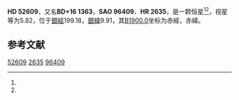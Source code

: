 {{Starbox begin
| name = HD 52609
}}
{{Starbox observe
| epoch = [[J2000.0|J2000.0]]
| constell = {{星座名待查}}<ref name=SIMBAD>{{cite web
 | url=http://simbad.u-strasbg.fr/simbad/sim-id?Ident=HR+2635
 | title =Pulsating variable Star
 | publisher=Centre de Données astronomiques de Strasbourg
 | work=SIMBAD
 | accessdate=2012-07-13}}</ref><ref name=DATA>{{cite web
 | url=http://vizier.u-strasbg.fr/viz-bin/VizieR-5?-out.add=.&-source=5050&-corr=PK=HR&-out.max=9999&HR=2635
 | title=VizieR Detailed Page
 | accessdate=2012-07-13
 | archive-date=2016-03-05
 | archive-url=https://web.archive.org/web/20160305012217/http://vizier.u-strasbg.fr/viz-bin/VizieR-5?-out.add=.&-source=5050&-corr=PK=HR&-out.max=9999&HR=2635
 | dead-url=no
 }}</ref>
| 星官 = 
| ra = {{RA|7|2|33.5}}<ref name=SIMBAD /><ref name=DATA />
| dec = {{DEC|+16|40|27}}<ref name=SIMBAD /><ref name=DATA />
| appmag_v = 5.82<ref name=SIMBAD /><ref name=DATA />
}}
{{Starbox character
| class = M2III<ref name=SIMBAD /><ref name=DATA />
| b-v = 1.68<ref name=SIMBAD /><ref name=DATA />
| u-b = 1.92<ref name=SIMBAD /><ref name=DATA />
| r-i = <ref name=SIMBAD /><ref name=DATA />
| variable = 
}}
{{Starbox astrometry
| radial_v = 1.92
| prop_mo_ra = 35
| parallax = 
| p_error = 
}}
{{Starbox catalog
| names =BD+16 1363，[[SAO星表|SAO]] 96409，[[HD星表|HD]] 52609，[[HR星表|HR]] 2635}}
{{Starbox reference |Simbad=HR+2635}}
{{Starbox end}}

'''HD 52609'''，又名'''BD+16 1363'''，'''SAO 96409'''、'''HR 2635'''，是一颗恒星<ref name=SIMBAD /><ref name=DATA />，视星等为5.82，位于[[銀道座標系|銀經]]199.18，[[銀道座標系|銀緯]]9.91，其[[B1900.0|B1900.0]]坐标为赤經{{RA|6|56|47.1}}，赤緯{{DEC|+16|9.91|5}}。

== 参考文献 ==
{{reflist}}

{{star-stub}}

[[Category:HD和HDE天體|52609]]
[[Category:HR天體|2635]]
[[Category:SAO天體|96409]]